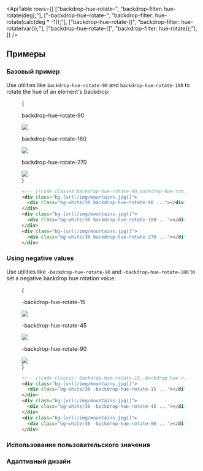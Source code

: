

<ApiTable
  rows={[
    ["backdrop-hue-rotate-<number>", "backdrop-filter: hue-rotate(<number>deg);"],
    ["-backdrop-hue-rotate-<number>", "backdrop-filter: hue-rotate(calc(<number>deg * -1));"],
    ["backdrop-hue-rotate-(<custom-property>)", "backdrop-filter: hue-rotate(var(<custom-property>));"],
    ["backdrop-hue-rotate-[<value>]", "backdrop-filter: hue-rotate(<value>);"],
  ]}
/>

## Примеры

### Базовый пример

Use utilities like `backdrop-hue-rotate-90` and `backdrop-hue-rotate-180` to rotate the hue of an element's backdrop:

<Figure>

<Example padding={false}>
  {
    <div className="flex scroll-p-8 justify-start overflow-scroll sm:block sm:overflow-visible">
      <div className="flex shrink-0 items-center justify-around gap-6 p-8 font-mono font-bold sm:gap-4">
        <div className="flex shrink-0 flex-col items-center">
          <p className="mb-3 text-center font-mono text-sm font-medium text-gray-500 dark:text-gray-400">
            backdrop-hue-rotate-90
          </p>
          <div className="relative">
            <div className="absolute inset-6 size-20 bg-white/30 backdrop-hue-rotate-90"></div>
            <img
              className="size-32 rounded-lg object-cover"
              src="https://images.unsplash.com/photo-1554629947-334ff61d85dc?ixid=MnwxMjA3fDB8MHxwaG90by1wYWdlfHx8fGVufDB8fHx8&ixlib=rb-1.2.1&auto=format&fit=crop&w=1000&h=1000&q=90"
            />
            <div className="absolute inset-0 rounded-lg ring-1 ring-black/10 ring-inset"></div>
          </div>
        </div>
        <div className="flex shrink-0 flex-col items-center">
          <p className="mb-3 text-center font-mono text-sm font-medium text-gray-500 dark:text-gray-400">
            backdrop-hue-rotate-180
          </p>
          <div className="relative">
            <div className="absolute inset-6 size-20 bg-white/30 backdrop-hue-rotate-180"></div>
            <img
              className="size-32 rounded-lg object-cover"
              src="https://images.unsplash.com/photo-1554629947-334ff61d85dc?ixid=MnwxMjA3fDB8MHxwaG90by1wYWdlfHx8fGVufDB8fHx8&ixlib=rb-1.2.1&auto=format&fit=crop&w=1000&h=1000&q=90"
            />
            <div className="absolute inset-0 rounded-lg ring-1 ring-black/10 ring-inset"></div>
          </div>
        </div>
        <div className="flex shrink-0 flex-col items-center">
          <p className="mb-3 text-center font-mono text-sm font-medium text-gray-500 dark:text-gray-400">
            backdrop-hue-rotate-270
          </p>
          <div className="relative">
            <div className="absolute inset-6 size-20 bg-white/30 backdrop-hue-rotate-270"></div>
            <img
              className="size-32 rounded-lg object-cover"
              src="https://images.unsplash.com/photo-1554629947-334ff61d85dc?ixid=MnwxMjA3fDB8MHxwaG90by1wYWdlfHx8fGVufDB8fHx8&ixlib=rb-1.2.1&auto=format&fit=crop&w=1000&h=1000&q=90"
            />
            <div className="absolute inset-0 rounded-lg ring-1 ring-black/10 ring-inset"></div>
          </div>
        </div>
      </div>
    </div>
  }
</Example>

```html
<!-- [!code classes:backdrop-hue-rotate-90,backdrop-hue-rotate-180,backdrop-hue-rotate-270] -->
<div class="bg-[url(/img/mountains.jpg)]">
  <div class="bg-white/30 backdrop-hue-rotate-90 ..."></div>
</div>
<div class="bg-[url(/img/mountains.jpg)]">
  <div class="bg-white/30 backdrop-hue-rotate-180 ..."></div>
</div>
<div class="bg-[url(/img/mountains.jpg)]">
  <div class="bg-white/30 backdrop-hue-rotate-270 ..."></div>
</div>
```

</Figure>

### Using negative values

Use utilities like `-backdrop-hue-rotate-90` and `-backdrop-hue-rotate-180` to set a negative backdrop hue rotation value:

<Figure>

<Example padding={false}>
  {
    <div className="flex scroll-p-8 justify-start overflow-scroll sm:block sm:overflow-visible">
      <div className="flex shrink-0 items-center justify-around gap-6 p-8 font-mono font-bold sm:gap-4">
        <div className="flex shrink-0 flex-col items-center">
          <p className="mb-3 text-center font-mono text-sm font-medium text-gray-500 dark:text-gray-400">
            -backdrop-hue-rotate-15
          </p>
          <div className="relative">
            <div className="absolute inset-6 size-20 bg-white/30 -backdrop-hue-rotate-15"></div>
            <img
              className="size-32 rounded-lg object-cover"
              src="https://images.unsplash.com/photo-1554629947-334ff61d85dc?ixid=MnwxMjA3fDB8MHxwaG90by1wYWdlfHx8fGVufDB8fHx8&ixlib=rb-1.2.1&auto=format&fit=crop&w=1000&h=1000&q=90"
            />
            <div className="absolute inset-0 rounded-lg ring-1 ring-black/10 ring-inset"></div>
          </div>
        </div>
        <div className="flex shrink-0 flex-col items-center">
          <p className="mb-3 text-center font-mono text-sm font-medium text-gray-500 dark:text-gray-400">
            -backdrop-hue-rotate-45
          </p>
          <div className="relative">
            <div className="absolute inset-6 size-20 bg-white/30 -backdrop-hue-rotate-45"></div>
            <img
              className="size-32 rounded-lg object-cover"
              src="https://images.unsplash.com/photo-1554629947-334ff61d85dc?ixid=MnwxMjA3fDB8MHxwaG90by1wYWdlfHx8fGVufDB8fHx8&ixlib=rb-1.2.1&auto=format&fit=crop&w=1000&h=1000&q=90"
            />
            <div className="absolute inset-0 rounded-lg ring-1 ring-black/10 ring-inset"></div>
          </div>
        </div>
        <div className="flex shrink-0 flex-col items-center">
          <p className="mb-3 text-center font-mono text-sm font-medium text-gray-500 dark:text-gray-400">
            -backdrop-hue-rotate-90
          </p>
          <div className="relative">
            <div className="absolute inset-6 size-20 bg-white/30 -backdrop-hue-rotate-90"></div>
            <img
              className="size-32 rounded-lg object-cover"
              src="https://images.unsplash.com/photo-1554629947-334ff61d85dc?ixid=MnwxMjA3fDB8MHxwaG90by1wYWdlfHx8fGVufDB8fHx8&ixlib=rb-1.2.1&auto=format&fit=crop&w=1000&h=1000&q=90"
            />
            <div className="absolute inset-0 rounded-lg ring-1 ring-black/10 ring-inset"></div>
          </div>
        </div>
      </div>
    </div>
  }
</Example>

```html
<!-- [!code classes:-backdrop-hue-rotate-15,-backdrop-hue-rotate-45,-backdrop-hue-rotate-90] -->
<div class="bg-[url(/img/mountains.jpg)]">
  <div class="bg-white/30 -backdrop-hue-rotate-15 ..."></div>
</div>
<div class="bg-[url(/img/mountains.jpg)]">
  <div class="bg-white/30 -backdrop-hue-rotate-45 ..."></div>
</div>
<div class="bg-[url(/img/mountains.jpg)]">
  <div class="bg-white/30 -backdrop-hue-rotate-90 ..."></div>
</div>
```

</Figure>

### Использование пользовательского значения

<UsingACustomValue
  utility="backdrop-hue-rotate"
  value="3.142rad"
  name="backdrop hue rotation"
  variable="backdrop-hue-rotation"
/>

### Адаптивный дизайн

<ResponsiveDesign
  property="backdrop-filter: hue-rotate()"
  defaultClass="backdrop-hue-rotate-15"
  featuredClass="backdrop-hue-rotate-0"
/>
